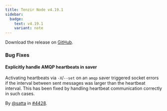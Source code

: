 ```yaml
---
title: Tenzir Node v4.19.1
sidebar:
  badge:
    text: v4.19.1
    variant: note
---
```


Download the release on [GitHub](https://github.com/tenzir/tenzir/releases/tag/v4.19.1).

### Bug Fixes

#### Explicitly handle AMQP heartbeats in saver

Activating heartbeats via `-X`/`--set` on an `amqp` saver triggered socket errors
if the interval between sent messages was larger than the heartbeat interval.
This has been fixed by handling heartbeat communication correctly in such cases.

By [@satta](https://github.com/satta) in [#4428](https://github.com/tenzir/tenzir/pull/4428).
